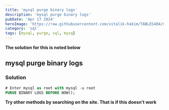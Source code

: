 ---
title: 'mysql purge binary logs'
description: 'mysql purge binary logs'
pubDate: 'Apr 17 2024'
heroImage: 'https://raw.githubusercontent.com/vitalik-hakim/TABLES404/main/error_b/sql.png'
category: 'sql'
tags: [mysql, purge, sql, mysq]
---

**The solution for this is noted below**

## mysql purge binary logs

### Solution

```sql
# Enter mysql as root with mysql -u root
PURGE BINARY LOGS BEFORE NOW();
```
**Try other methods by searching on the site. That is if this doesn't work**
